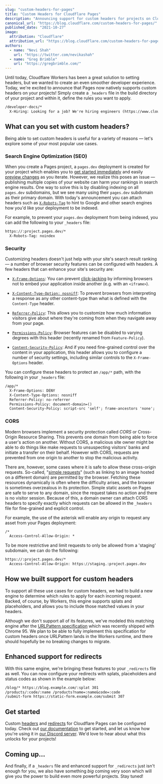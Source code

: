 ```yaml
---
slug: "custom-headers-for-pages"
title: "Custom Headers for Cloudflare Pages"
description: "Announcing support for custom headers for projects on Cloudflare Pages."
canonical_url: "https://blog.cloudflare.com/custom-headers-for-pages/"
published_date: "2021-10-27"
image:
  attribution: "Cloudflare"
  attribution_url: "https://blog.cloudflare.com/custom-headers-for-pages/"
authors:
  - name: "Nevi Shah"
    url: "https://twitter.com/nevikashah"
  - name: "Greg Brimble"
    url: "https://gregbrimble.com/"
---
```


Until today, Cloudflare Workers has been a great solution to setting headers, but we wanted to create an even smoother developer experience. Today, we're excited to announce that Pages now natively supports custom headers on your projects! Simply create a `_headers` file in the build directory of your project and within it, define the rules you want to apply.

```txt filename="_headers"
/developer-docs/*
  X-Hiring: Looking for a job? We're hiring engineers (https://www.cloudflare.com/careers/jobs)
```

## What can you set with custom headers?

Being able to set custom headers is useful for a variety of reasons — let's explore some of your most popular use cases.

### Search Engine Optimization (SEO)

When you create a Pages project, a `pages.dev` deployment is created for your project which enables you to [get started immediately](https://developers.cloudflare.com/pages/get-started) and easily [preview changes](https://developers.cloudflare.com/pages/platform/preview-deployments) as you iterate. However, we realize this poses an issue — publishing multiple copies of your website can harm your rankings in search engine results. One way to solve this is by disabling indexing on all `pages.dev` subdomains, but we see many using their `pages.dev` subdomain as their primary domain. With today's announcement you can attach headers such as [`X-Robots-Tag`](https://developers.google.com/search/docs/advanced/robots/robots_meta_tag#xrobotstag) to hint to Google and other search engines how you'd like your deployment to be indexed.

For example, to prevent your `pages.dev` deployment from being indexed, you can add the following to your `_headers` file:

```txt filename="_headers"
https://:project.pages.dev/*
  X-Robots-Tag: noindex
```

### Security

Customizing headers doesn't just help with your site's search result ranking — a number of browser security features can be configured with headers. A few headers that can enhance your site's security are:

- [`X-Frame-Options`](https://developer.mozilla.org/en-US/docs/Web/HTTP/Headers/X-Frame-Options): You can prevent [click-jacking](https://owasp.org/www-community/attacks/Clickjacking) by informing browsers not to embed your application inside another (e.g. with an `<iframe>`).

- [`X-Content-Type-Option: nosniff`](https://developer.mozilla.org/en-US/docs/Web/HTTP/Headers/X-Content-Type-Options): To prevent browsers from interpreting a response as any other content-type than what is defined with the `Content-Type` header.

- [`Referrer-Policy`](https://developer.mozilla.org/en-US/docs/Web/HTTP/Headers/Referrer-Policy): This allows you to customize how much information visitors give about where they're coming from when they navigate away from your page.

- [`Permissions-Policy`](https://developer.mozilla.org/en-US/docs/Web/HTTP/Headers/Feature-Policy): Browser features can be disabled to varying degrees with this header (recently renamed from `Feature-Policy`).

- [`Content-Security-Policy`](https://developer.mozilla.org/en-US/docs/Web/HTTP/Headers/Content-Security-Policy): And if you need fine-grained control over the content in your application, this header allows you to configure a number of security settings, including similar controls to the `X-Frame-Options` header.

You can configure these headers to protect an `/app/*` path, with the following in your `_headers` file:

```txt filename="_headers"
/app/*
  X-Frame-Options: DENY
  X-Content-Type-Options: nosniff
  Referrer-Policy: no-referrer
  Permissions-Policy: document-domain=()
  Content-Security-Policy: script-src 'self'; frame-ancestors 'none';
```

### CORS

Modern browsers implement a security protection called _CORS_ or Cross-Origin Resource Sharing. This prevents one domain from being able to force a user's action on another. Without CORS, a malicious site owner might be able to do things like make requests to unsuspecting visitors' banks and initiate a transfer on their behalf. However with CORS, requests are prevented from one origin to another to stop the malicious activity.

There are, however, some cases where it is safe to allow these cross-origin requests. So-called, "[simple requests](https://developer.mozilla.org/en-US/docs/Web/HTTP/CORS#simple_requests)" (such as linking to an image hosted on a different domain) are permitted by the browser. Fetching these resources dynamically is often where the difficulty arises, and the browser is sometimes overzealous in its protection. Simple static assets on Pages are safe to serve to any domain, since the request takes no action and there is no visitor session. Because of this, a domain owner can attach CORS headers to specify exactly which requests can be allowed in the `_headers` file for fine-grained and explicit control.

For example, the use of the asterisk will enable any origin to request any asset from your Pages deployment:

```txt filename="_headers"
/*
  Access-Control-Allow-Origin: *
```

To be more restrictive and limit requests to only be allowed from a 'staging' subdomain, we can do the following:

```txt filename="_headers"
https://:project.pages.dev/*
  Access-Control-Allow-Origin: https://staging.:project.pages.dev
```

## How we built support for custom headers

To support all these use cases for custom headers, we had to build a new engine to determine which rules to apply for each incoming request. Backed, of course, by Workers, this engine supports splats and placeholders, and allows you to include those matched values in your headers.

Although we don't support all of its features, we've modeled this matching engine after the [URLPattern specification](https://wicg.github.io/urlpattern/) which was recently shipped with Chrome 95. We plan to be able to fully implement this specification for custom headers once URLPattern lands in the Workers runtime, and there should hopefully be no breaking changes to migrate.

## Enhanced support for redirects

With this same engine, we're bringing these features to your `_redirects` file as well. You can now configure your redirects with splats, placeholders and status codes as shown in the example below:

```txt filename="_redirects"
/blog/* https://blog.example.com/:splat 301
/products/:code/:name /products?name=:name&code=:code
/submit-form https://static-form.example.com/submit 307
```

## Get started

Custom [headers](https://developers.cloudflare.com/pages/platform/headers) and [redirects](https://developers.cloudflare.com/pages/platform/redirects) for Cloudflare Pages can be configured today. Check out [our documentation](https://developers.cloudflare.com/pages/platform) to get started, and let us know how you're using it in [our Discord server](https://discord.gg/cloudflaredev). We'd love to hear about what this unlocks for your projects!

## Coming up…

And finally, if a `_headers` file and enhanced support for `_redirects` just isn't enough for you, we also have something _big_ coming very soon which will give you the power to build even more powerful projects. Stay tuned!
